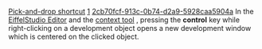 [[Property:title|Pick-and-drop shortcut]]
[[Property:weight|1]]
[[Property:uuid|2cb70fcf-913c-0b74-d2a9-5928caa5904a]]
In the [[EiffelStudio Editor]] and the [[EiffelStudio window overview|context tool]] , pressing the '''control''' key while right-clicking on a development object opens a new development window which is centered on the clicked object. 

{{tip|The effect of control-picking is now configurable in the [[Preferences Reference|preferences]] . }}


{{seealso|<br/>
[[Pick-and-drop mechanism|Pick-and-drop mechanism]]  }}




